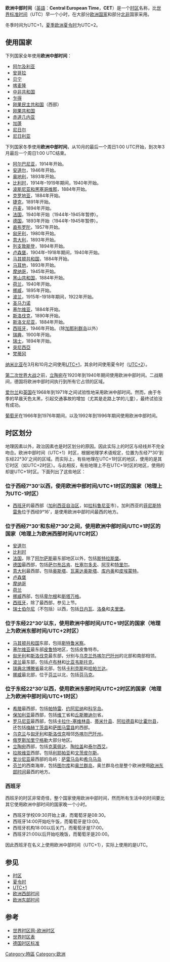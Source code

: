 {{unreferenced|time=2018-08-06T18:17:19+00:00}}
{{Time zones of Europe}}

'''欧洲中部时间'''（[[英語|英語]]：'''Central European Time'''，'''CET'''）是一个[[时区|时区]]名称，比[[世界标准时间|世界标准时间]]（UTC）早一个小时，在大部分[[欧洲|欧洲]][[国家|国家]]和部分[[北非|北非]]国家采用。

冬季时间为UTC+1，[[夏季|夏季]][[欧洲|欧洲]][[夏令时|夏令时]]为UTC+2。

== 使用国家 ==
下列国家全年使用'''欧洲中部时间'''：
* [[阿尔及利亚|阿尔及利亚]]
* [[安哥拉|安哥拉]]
* [[贝宁|贝宁]]
* [[喀麦隆|喀麦隆]]
* [[中非共和国|中非共和国]]
* [[乍得|乍得]]
* [[刚果民主共和国|刚果民主共和国]]（西部）
* [[刚果共和国|刚果共和国]]
* [[赤道几内亚|赤道几内亚]]
* [[加蓬|加蓬]]
* [[尼日尔|尼日尔]]
* [[尼日利亚|尼日利亚]]
下列国家冬季使用'''欧洲中部时间'''，从10月的最后一个周日1:00 UTC开始，到次年3月最后一个周日1:00 UTC结束。
* [[阿尔巴尼亚|阿尔巴尼亚]]，1914年开始。
* [[安道尔|安道尔]]，1946年开始。
* [[奥地利|奥地利]]，1893年开始。
* [[比利时|比利时]]，1914年–1919年期间，1940年开始。
* [[波斯尼亚和黑塞哥维那|波斯尼亚和黑塞哥维那]]，1884年开始。
* [[克罗地亚|克罗地亚]]，1884年开始。
* [[捷克|捷克]]，1891年开始。
* [[丹麦|丹麦]]，1894年开始。
* [[法国|法国]]，1940年开始（1944年-1945年暂停）。
* [[德国|德国]]，1893年开始（1944年-1945年暂停）。
* [[直布罗陀|直布罗陀]]，1957年开始。
* [[匈牙利|匈牙利]]，1980年开始。
* [[意大利|意大利]]，1893年开始。
* [[列支敦斯登|列支敦斯登]]，1894年开始。
* [[卢森堡|卢森堡]]，1904年–1918年期间，1940年开始。
* [[马其顿共和国|马其顿共和国]]，1884年开始。
* [[马耳他|马耳他]]，1893年开始。
* [[摩纳哥|摩纳哥]]，1945年开始。
* [[黑山共和国|黑山共和国]]，1884年开始。
* [[荷兰|荷兰]]，1940年开始。
* [[挪威|挪威]]，1895年开始。
* [[波兰|波兰]]，1915年–1918年期间，1922年开始。
* [[圣马力诺|圣马力诺]]
* [[塞尔维亚|塞尔维亚]]，1884年开始。
* [[斯洛伐克|斯洛伐克]]，1890年开始。
* [[斯洛文尼亚|斯洛文尼亚]]，1884年开始。
* [[西班牙|西班牙]]，1946年开始。（除[[加那利群岛|加那利群岛]]以外）
* [[瑞典|瑞典]]，1900年开始。
* [[瑞士|瑞士]]，1894年开始。
* [[突尼西亞|突尼西亞]]
* [[梵蒂冈|梵蒂冈]]

[[纳米比亚|纳米比亚]]在3月和10月之间使用[[UTC+1|UTC+1]]，其余时间使用夏令时（[[UTC+2|UTC+2]]）。

[[第二次世界大战|第二次世界大战]]之前，[[立陶宛|立陶宛]]在1920年到1940年期间使用欧洲中部时间。二战期间，德国将欧洲中部时间执行到所有它占领的区域。

[[爱尔兰|爱尔兰]]和[[英国|英国]]在1968年到1971年之间试验性地采用欧洲中部时间。然而，由于冬季的早晨天色太黑，引起交通事故的增加（尤其是走路上学的儿童），最终试验没有成功。

[[葡萄牙|葡萄牙]]在1966年到1976年期间，以及1992年到1996年期间使用欧洲中部时间。

== 时区划分 ==
地理因素以外，政治因素也是时区划分的原因。因此实际上的时区与经线并不完全吻合。欧洲中部时间（UTC+1）时区，根据地理学术语规定，位置为东经7°30'到东经22°30'之间的区域。而实际上，有些地理在UTC+1时区的地区，使用的是其它时区（如UTC+2时区）。与此相反，有些地理上不在UTC+1时区的地区，使用的却是UTC+1时区。下面列出了这些地区：

=== 位于西经7°30'以西，使用欧洲中部时间/UTC+1时区的国家（地理上为UTC-1时区） ===
* [[西班牙|西班牙]]的最西部（[[加利西亚自治区|加利西亚自治区]]，如[[拉科鲁尼亚|拉科鲁尼亚]]市）。加利西亚的[[菲尼斯特雷角|菲尼斯特雷角]]位于西经9°16'，是使用欧洲中部时间最西的地方。
=== 位于西经7°30'和东经7°30'之间，使用欧洲中部时间/UTC+1时区的国家（地理上为欧洲西部时间/UTC时区） ===
* [[安道尔|安道尔]]
* [[比利时|比利时]]
* [[法国|法国]]，除了[[阿尔萨斯|阿尔萨斯]]最东部地区以外，包括[[斯特拉斯堡|斯特拉斯堡]]。
* [[德国|德国]]最西部，包括[[萨尔布吕肯|萨尔布吕肯]]、[[杜塞尔多夫|杜塞尔多夫]]、[[阿亨|阿亨]]和[[特里尔|特里尔]]。
* [[意大利|意大利]]最西部，包括[[奥斯塔|奥斯塔]]、[[瓦莱达奥斯塔|瓦莱达奥斯塔]]、[[库内奥|库内奥]]和[[皮埃蒙特|皮埃蒙特]]。
* [[卢森堡|卢森堡]]
* [[摩纳哥|摩纳哥]]
* [[荷兰|荷兰]]
* [[挪威|挪威]]西部，包括[[卑尔根|卑尔根]]和[[斯塔万格|斯塔万格]]。
* [[西班牙|西班牙]]，除了最西部，参见上节。
* [[瑞士|瑞士]][[伯尔尼|伯尔尼]]（不包括）以西，包括[[日内瓦|日内瓦]]、[[洛桑|洛桑]]和[[夫里堡|夫里堡]]。
=== 位于东经22°30'以东，使用欧洲中部时间/UTC+1时区的国家（地理上为欧洲东部时间/UTC+2时区） ===
* [[马其顿共和国|马其顿共和国]]东部，包括[[斯特鲁米察|斯特鲁米察]]。
* [[塞尔维亚|塞尔维亚]]最东部[[皮鲁特|皮鲁特]]地区，包括皮鲁特市。
* [[匈牙利|匈牙利]]和[[斯洛伐克|斯洛伐克]]最东部，分别与[[乌克兰|乌克兰]][[外喀尔巴阡州|外喀尔巴阡州]]的北部和南部相领。
* [[波兰|波兰]]最东部，包括[[卢布林|卢布林]]和[[比亚韦斯托克|比亚韦斯托克]]。
* [[瑞典|瑞典]][[北博滕省|北博滕省]]最北部，包括[[卡利克斯|卡利克斯]]和[[哈帕兰达|哈帕兰达]]。
* [[挪威|挪威]]最北部，位于[[芬兰|芬兰]]以北，包括[[芬马克|芬马克]]。
=== 位于东经22°30'以西，使用欧洲东部时间/UTC+2时区的国家（地理上为欧洲中部时间/UTC+1时区） ===
* [[希腊|希腊]]最西部，包括[[帕特雷|帕特雷]]、[[约阿尼纳|约阿尼纳]]和[[科孚岛|科孚岛]]。
* [[保加利亚|保加利亚]]最西部，包括[[维丁|维丁]]省和[[丘斯滕迪尔|丘斯滕迪尔]]省。
* [[罗马尼亚|罗马尼亚]]最西部，包括[[卡拉什-塞维林县|卡拉什-塞维林县]]、[[蒂米什县|蒂米什县]]、[[阿拉德县|阿拉德县]]和[[比霍尔县|比霍尔县]]，还包括[[梅赫丁茨县|梅赫丁茨县]]和[[萨图马雷县|萨图马雷县]]的西部。
* [[乌克兰|乌克兰]]与[[匈牙利|匈牙利]]和[[斯洛伐克|斯洛伐克]]相邻[[外喀尔巴阡州|外喀尔巴阡州]]。
* [[俄罗斯|俄罗斯]][[加里宁格勒|加里宁格勒]]大部分地区。
* [[立陶宛|立陶宛]]西部，包括[[克莱佩达|克莱佩达]]、[[陶拉盖|陶拉盖]]和[[泰尔西艾|泰尔西艾]]。
* [[拉脱维亚|拉脱维亚]]西部，包括[[利耶帕亚|利耶帕亚]]和[[文茨皮尔斯|文茨皮尔斯]]。
* [[爱沙尼亚|爱沙尼亚]]最西部的岛屿：[[萨雷马岛|萨雷马岛]]和[[希乌马岛|希乌马岛]]
* [[芬兰|芬兰]]的西南海岸，包括[[图尔库|图尔库]]和[[奥兰|奥兰群岛]]，奥兰群岛也是整个欧洲使用[[欧洲东部时间|欧洲东部时间]]最西的地方。

=== 西班牙 ===
西班牙的时区非常奇怪，整个国家使用欧洲中部时间，然而所有生活中的时间要比其它使用欧洲中部时间的国家晚一个小时。
</ul>
* 西班牙学校09:30开始上课，而葡萄牙是08:30。
* 西班牙14:00开始吃午饭，而葡萄牙是13:00。
* 西班牙机构18:00以后关门，而葡萄牙是17:00。
* 西班牙21:00以后开始吃晚饭，而葡萄牙是20:00。
</ul> 
因此西班牙在名义上使用欧洲中部时间（UTC+1），实际上使用的是UTC。

== 参见 ==
* [[时区|时区]]
* [[夏令时|夏令时]]
* [[UTC+1|UTC+1]]
* [[欧洲西部时间|欧洲西部时间]]
* [[欧洲东部时间|欧洲东部时间]]

== 参考 ==
* [http://www.worldtimezone.com/time-europe24.php 世界时区网-欧洲时区] {{Wayback|url=http://www.worldtimezone.com/time-europe24.php |date=20070710120839 }} {{en}}
* [http://www.designschulz.de/2002pre1/links_zeitzonen.php 世界时区表] {{Wayback|url=http://www.designschulz.de/2002pre1/links_zeitzonen.php |date=20070705222604 }} {{de}}{{en}}
* [http://www.cl.cam.ac.uk/~mgk25/time/zeitgesetz.en.html 德国时区标准] {{Wayback|url=http://www.cl.cam.ac.uk/~mgk25/time/zeitgesetz.en.html |date=20080429194951 }} {{en}}

[[Category:時區|Category:時區]]
[[Category:欧洲|Category:欧洲]]